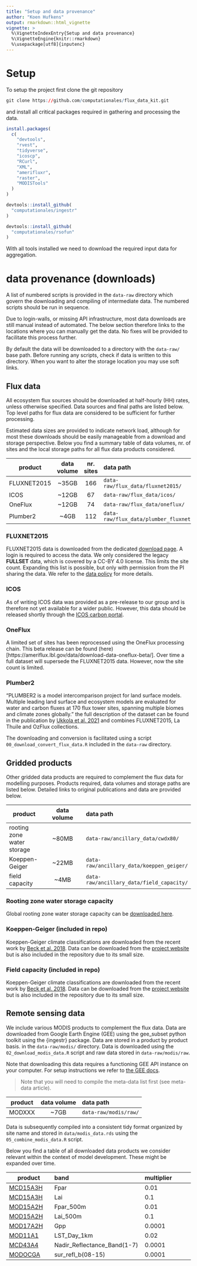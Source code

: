 ```yaml
---
title: "Setup and data provenance"
author: "Koen Hufkens"
output: rmarkdown::html_vignette
vignette: >
  %\VignetteIndexEntry{Setup and data provenance}
  %\VignetteEngine{knitr::rmarkdown}
  %\usepackage[utf8]{inputenc}
---
```


# Setup

To setup the project first clone the git repository

```r
git clone https://github.com/computationales/flux_data_kit.git
```

and install all critical packages required in gathering and processing the data.

```r
install.packages(
  c(
    "devtools",
    "rvest",
    "tidyverse",
    "icoscp",
    "RCurl",
    "XML",
    "amerifluxr",
    "raster",
    "MODISTools"
  )
)

devtools::install_github(
  "computationales/ingestr"
)

devtools::install_github(
  "computationales/rsofun"
)
```

With all tools installed we need to download the required input data for
aggregation.

# data provenance (downloads)

A list of numbered scripts is provided in the `data-raw` directory which govern
the downloading and compiling of intermediate data. The numbered scripts should
be run in sequence.

Due to login-walls, or missing API infrastructure, most data downloads are still
manual instead of automated. The below section therefore links to the locations
where you can manually get the data. No fixes will be provided to facilitate this
process further.

By default the data will be downloaded to a directory with the `data-raw/`
base path. Before running any scripts, check if data is written to this directory.
When you want to alter the storage location you may use soft links.

## Flux data

All ecosystem flux sources should be downloaded at half-hourly (HH) rates, unless
otherwise specified. Data sources and final paths are listed below. Top level
paths for flux data are considered to be sufficient for further processing.

Estimated data sizes are provided to indicate network load, although for most
these downloads should be easily manageable from a download and storage perspective.
Below you find a summary table of data volumes, nr. of sites and the local storage
paths for all flux data products considered.

| product   |      data volume      |  nr. sites |  data path |
|----------|:-------------:|:------:|:------|
| FLUXNET2015 |  ~35GB | 166 | `data-raw/flux_data/fluxnet2015/`
| ICOS | ~12GB   |  67  | `data-raw/flux_data/icos/`
| OneFlux | ~12GB | 74 | `data-raw/flux_data/oneflux/`
| Plumber2 | ~4GB | 112 | `data-raw/flux_data/plumber_fluxnet/`

### FLUXNET2015

FLUXNET2015 data is downloaded from the dedicated 
[download page](https://fluxnet.org/data/fluxnet2015-dataset/). A login is 
required to access the data. We only considered the legacy **FULLSET** data, 
which is covered by a CC-BY 4.0 license. This limits the site count. Expanding 
this list is possible, but only with permission from the PI sharing the data. 
We refer to the [data policy](https://fluxnet.org/data/data-policy/) for more
details.

### ICOS

As of writing ICOS data was provided as a pre-release to our group and is therefore not
yet available for a wider public. However, this data should be released shortly through
the [ICOS carbon portal](https://www.icos-cp.eu/data-services/about-data-portal).

### OneFlux

A limited set of sites has been reprocessed using the OneFlux processing chain. This
beta release can be found (here)[https://ameriflux.lbl.gov/data/download-data-oneflux-beta/].
Over time a full dataset will supersede the FLUXNET2015 data. However, now the 
site count is limited.

### Plumber2

"PLUMBER2 is a model intercomparison project for land surface models. Multiple 
leading land surface and ecosystem models are evaluated for water and carbon fluxes
at 170 flux tower sites, spanning multiple biomes and climate zones globally." 
the full description of the dataset can be found in the publication by 
[Ukkola et al. 2021](https://doi.org/10.5194/essd-2021-181) and combines 
FLUXNET2015, La Thuile and OzFlux collections.

The downloading and conversion is facilitated using a script 
`00_download_convert_flux_data.R` included in the `data-raw` directory.

## Gridded products

Other gridded data products are required to complement the flux data for modelling
purposes. Products required, data volumes and storage paths are listed below.
Detailed links to original publications and data are provided below.

| product   |      data volume      |  data path |
|-----------|:---------------------:|:-----------|
| rooting zone water storage |  ~80MB | `data-raw/ancillary_data/cwdx80/`
| Koeppen-Geiger |  ~22MB | `data-raw/ancillary_data/koeppen_geiger/`
| field capacity |  ~4MB | `data-raw/ancillary_data/field_capacity/`

### Rooting zone water storage capacity

Global rooting zone water storage capacity can be
[downloaded here](https://zenodo.org/record/5515246).

### Koeppen-Geiger (included in repo)

Koeppen-Geiger climate classifications are downloaded from the recent
work by [Beck et al. 2018](https://www.nature.com/articles/sdata2018214). Data
can be downloaded from the [project website](http://www.gloh2o.org/koppen/) but
is also included in the repository due to its small size.

### Field capacity (included in repo)

Koeppen-Geiger climate classifications are downloaded from the recent
work by [Beck et al. 2018](https://www.nature.com/articles/sdata2018214). Data
can be downloaded from the [project website](http://www.gloh2o.org/koppen/) but
is also included in the repository due to its small size.

## Remote sensing data

We include various MODIS products to complement the flux data. Data are downloaded
from Google Earth Engine (GEE) using the gee_subset python toolkit using the {ingestr}
package. Data are stored in a product by product basis. in the `data-raw/modis/`
directory. Data is downloaded using the `02_download_modis_data.R` script and
raw data stored in `data-raw/modis/raw`.

Note that downloading this data requires a functioning GEE API instance on your
computer. For setup instructions we refer to [the GEE docs](https://developers.google.com/earth-engine/guides/python_install).

> Note that you will need to compile the meta-data list first 
(see meta-data article).

| product   |      data volume      |  data path |
|-----------|:---------------------:|:-----------|
| MODXXX |  ~7GB | `data-raw/modis/raw/`

Data is subsequently compiled into a consistent tidy format organized by site
name and stored in `data/modis_data.rds` using the `05_combine_modis_data.R` 
script.

Below you find a table of all downloaded data products we consider relevant
within the context of model development. These might be expanded over time.

| product   |      band      |  multiplier |
|-----------|:---------------------|:-----------|
| [MCD15A3H](https://developers.google.com/earth-engine/datasets/catalog/MODIS_061_MCD15A3H#bands) |  Fpar | 0.01
| [MCD15A3H](https://developers.google.com/earth-engine/datasets/catalog/MODIS_061_MCD15A3H#bands) |  Lai | 0.1
| [MOD15A2H](https://developers.google.com/earth-engine/datasets/catalog/MODIS_061_MOD15A2H) | Fpar_500m | 0.01 
| [MOD15A2H](https://developers.google.com/earth-engine/datasets/catalog/MODIS_061_MOD15A2H) | Lai_500m | 0.1 
| [MOD17A2H](https://developers.google.com/earth-engine/datasets/catalog/MODIS_006_MOD17A2H) | Gpp | 0.0001 
| [MOD11A1](https://developers.google.com/earth-engine/datasets/catalog/MODIS_061_MOD11A1) | LST_Day_1km | 0.02
| [MCD43A4](https://developers.google.com/earth-engine/datasets/catalog/MODIS_006_MCD43A4) | Nadir_Reflectance_Band(1-7) | 0.0001 
| [MODOCGA](https://developers.google.com/earth-engine/datasets/catalog/MODIS_006_MODOCGA) | sur_refl_b(08-15) | 0.0001
